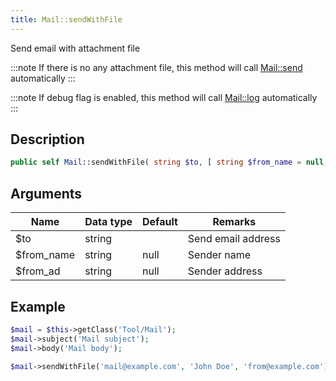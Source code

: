 ```yaml
---
title: Mail::sendWithFile
---
```


Send email with attachment file

:::note
If there is no any attachment file, this method will call [Mail::send](/docs/fegg/library/mail/methods/send) automatically
:::

:::note
If debug flag is enabled, this method will call [Mail::log](/docs/fegg/library/mail/methods/log) automatically
:::

## Description

```php
public self Mail::sendWithFile( string $to, [ string $from_name = null, string $from_ad = null ] )
```

## Arguments

| Name       | Data type | Default | Remarks            |
| ---------- | --------- | ------- | ------------------ |
| $to        | string    |         | Send email address |
| $from_name | string    | null    | Sender name        |
| $from_ad   | string    | null    | Sender address     |


## Example

```php title="Controller"
$mail = $this->getClass('Tool/Mail');
$mail->subject('Mail subject');
$mail->body('Mail body');

$mail->sendWithFile('mail@example.com', 'John Doe', 'from@example.com');
```
